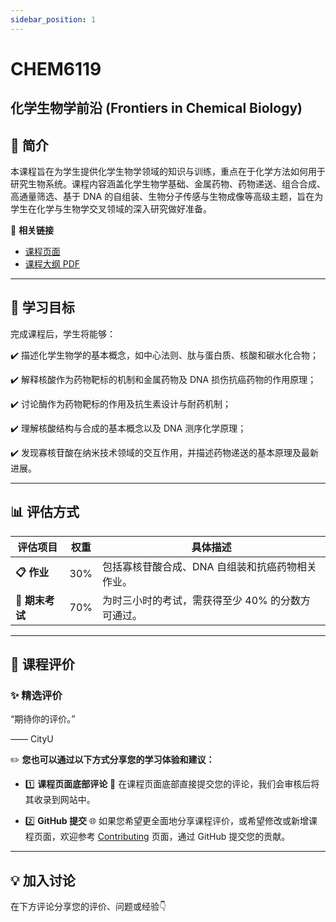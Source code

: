 ```yaml
---
sidebar_position: 1
---
```


# CHEM6119
## 化学生物学前沿 (Frontiers in Chemical Biology)

## **📘 简介**
本课程旨在为学生提供化学生物学领域的知识与训练，重点在于化学方法如何用于研究生物系统。课程内容涵盖化学生物学基础、金属药物、药物递送、组合合成、高通量筛选、基于 DNA 的自组装、生物分子传感与生物成像等高级主题，旨在为学生在化学与生物学交叉领域的深入研究做好准备。

🔗 **相关链接**
- [课程页面](https://www.cityu.edu.hk/catalogue/pg/202425/course/CHEM6119.htm)
- [课程大纲 PDF](https://www.cityu.edu.hk/catalogue/pg/202425/course/CHEM6119.pdf)

---

## **🎯 学习目标**

完成课程后，学生将能够：

✔️ 描述化学生物学的基本概念，如中心法则、肽与蛋白质、核酸和碳水化合物；

✔️ 解释核酸作为药物靶标的机制和金属药物及 DNA 损伤抗癌药物的作用原理；

✔️ 讨论酶作为药物靶标的作用及抗生素设计与耐药机制；

✔️ 理解核酸结构与合成的基本概念以及 DNA 测序化学原理；

✔️ 发现寡核苷酸在纳米技术领域的交互作用，并描述药物递送的基本原理及最新进展。

---

## **📊 评估方式**

| **评估项目**        | **权重** | **具体描述**                                                                                       |
|--------------------|---------|---------------------------------------------------------------------------------------------------|
| **📋 作业**         | 30%      | 包括寡核苷酸合成、DNA 自组装和抗癌药物相关作业。                                                      |
| **📝 期末考试**      | 70%      | 为时三小时的考试，需获得至少 40% 的分数方可通过。                                                      |

---

## **💬 课程评价**

### ✨ **精选评价**
<div className={commentStyles.commentBox}>
    <p className={commentStyles.commentText}>
        “期待你的评价。”
    </p>
    <p className={commentStyles.commentAuthor}>—— CityU</p>
</div>

✏️ **您也可以通过以下方式分享您的学习体验和建议：**

- 1️⃣ **课程页面底部评论**
💬 在课程页面底部直接提交您的评论，我们会审核后将其收录到网站中。

- 2️⃣ **GitHub 提交**
🌐 如果您希望更全面地分享课程评价，或希望修改或新增课程页面，欢迎参考 [Contributing](https://penjc.github.io/CityU/contributing) 页面，通过 GitHub 提交您的贡献。

---

## **💡 加入讨论**

在下方评论分享您的评价、问题或经验👇
<Utterances />